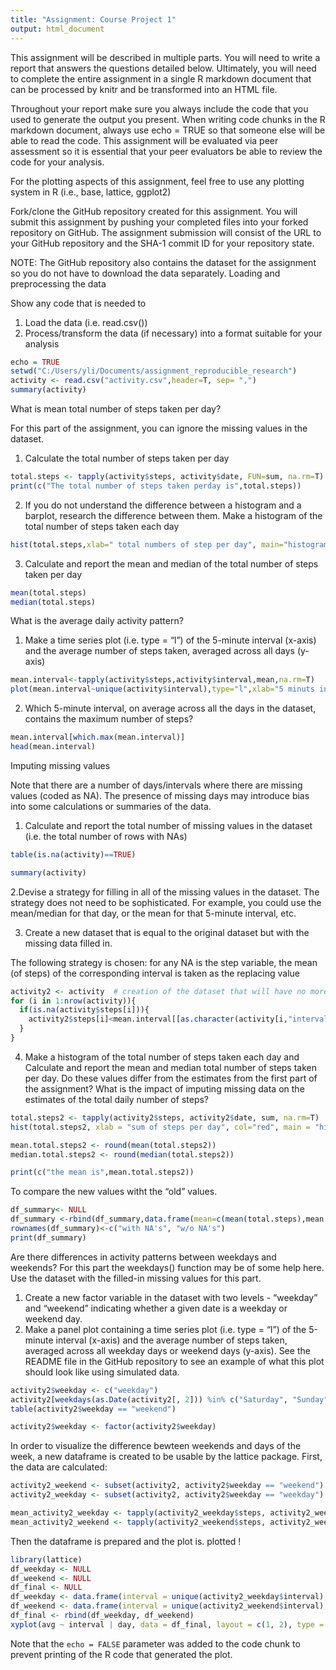 ```yaml
---
title: "Assignment: Course Project 1"
output: html_document
---
```

This assignment will be described in multiple parts. You will need to write a report that answers the questions detailed below. Ultimately, you will need to complete the entire assignment in a single R markdown document that can be processed by knitr and be transformed into an HTML file.

Throughout your report make sure you always include the code that you used to generate the output you present. When writing code chunks in the R markdown document, always use echo = TRUE so that someone else will be able to read the code. This assignment will be evaluated via peer assessment so it is essential that your peer evaluators be able to review the code for your analysis.

For the plotting aspects of this assignment, feel free to use any plotting system in R (i.e., base, 
lattice, ggplot2)

Fork/clone the GitHub repository created for this assignment. You will submit this assignment by pushing your completed files into your forked repository on GitHub. The assignment submission will consist of the URL to your GitHub repository and the SHA-1 commit ID for your repository state.

NOTE: The GitHub repository also contains the dataset for the assignment so you do not have to download the data separately.
Loading and preprocessing the data

Show any code that is needed to

1. Load the data (i.e. read.csv())
2. Process/transform the data (if necessary) into a format suitable for your analysis
 

```r
echo = TRUE
setwd("C:/Users/yli/Documents/assignment_reproducible_research")
activity <- read.csv("activity.csv",header=T, sep= ",")
summary(activity)
```

What is mean total number of steps taken per day?

For this part of the assignment, you can ignore the missing values in the dataset.

1. Calculate the total number of steps taken per day
```r
total.steps <- tapply(activity$steps, activity$date, FUN=sum, na.rm=T)
print(c("The total number of steps taken perday is",total.steps))
```

2. If you do not understand the difference between a histogram and a barplot, research the difference between them. Make a histogram of the total number of steps taken each day

```r

hist(total.steps,xlab=" total numbers of step per day", main="histogram of steps per day",col="red")
```
3. Calculate and report the mean and median of the total number of steps taken per day

```r
mean(total.steps)
median(total.steps)
```

What is the average daily activity pattern?

1. Make a time series plot (i.e. type = "l") of the 5-minute interval (x-axis) and the average number of steps taken, averaged across all days (y-axis)
```r
mean.interval<-tapply(activity$steps,activity$interval,mean,na.rm=T)
plot(mean.interval~unique(activity$interval),type="l",xlab="5 minuts interval")

```

2. Which 5-minute interval, on average across all the days in the dataset, contains the maximum number of steps?

```r
mean.interval[which.max(mean.interval)]
head(mean.interval)
```

Imputing missing values

Note that there are a number of days/intervals where there are missing values (coded as NA). The presence of missing days may introduce bias into some calculations or summaries of the data.

1. Calculate and report the total number of missing values in the dataset (i.e. the total number of rows with NAs)


```r
table(is.na(activity)==TRUE)
```

```r
summary(activity)
```

2.Devise a strategy for filling in all of the missing values in the dataset. The strategy does not need to be  sophisticated. For example, you could use the mean/median for that day, or the mean for that 5-minute interval, etc.

3. Create a new dataset that is equal to the original dataset but with the missing data filled in.

The following strategy is chosen: for any NA is the step variable, the mean (of steps) of the corresponding interval is taken as the replacing value

```r
activity2 <- activity  # creation of the dataset that will have no more NAs 
for (i in 1:nrow(activity)){
  if(is.na(activity$steps[i])){
    activity2$steps[i]<mean.interval[[as.character(activity[i,"interval"])]]
  }
}
```
4. Make a histogram of the total number of steps taken each day and Calculate and report the mean and median total number of steps taken per day. Do these values differ from the estimates from the first part of the assignment? What is the impact of imputing missing data on the estimates of the total daily number of steps?

```r
total.steps2 <- tapply(activity2$steps, activity2$date, sum, na.rm=T)
hist(total.steps2, xlab = "sum of steps per day", col="red", main = "histogram of steps per day")
```

```r
mean.total.steps2 <- round(mean(total.steps2))
median.total.steps2 <- round(median(total.steps2))
```

```r
print(c("the mean is",mean.total.steps2))
```

To compare the new values witht the "old" values.

```r
df_summary<- NULL
df_summary <-rbind(df_summary,data.frame(mean=c(mean(total.steps),mean.total.steps2),median=c(median(total.steps),median.total.steps2)))
rownames(df_summary)<-c("with NA's", "w/o NA's")
print(df_summary)
```

Are there differences in activity patterns between weekdays and weekends?
For this part the weekdays() function may be of some help here. Use the dataset with the filled-in missing values for this part.

1. Create a new factor variable in the dataset with two levels - "weekday" and "weekend" indicating whether a given date is a weekday or weekend day.
2. Make a panel plot containing a time series plot (i.e. type = "l") of the 5-minute interval (x-axis) and the average number of steps taken, averaged across all weekday days or weekend days (y-axis). See the README file in the GitHub repository to see an example of what this plot should look like using simulated data.
```r
activity2$weekday <- c("weekday")
activity2[weekdays(as.Date(activity2[, 2])) %in% c("Saturday", "Sunday", "samedi", "dimanche", "saturday", "sunday", "Samedi", "Dimanche"), ][4] <- c("weekend")
table(activity2$weekday == "weekend")
```

```r
activity2$weekday <- factor(activity2$weekday)
```

In order to visualize the difference bewteen weekends and days of the week, a new dataframe is created to be usable by the lattice package. First, the data are calculated:

```r
activity2_weekend <- subset(activity2, activity2$weekday == "weekend")
activity2_weekday <- subset(activity2, activity2$weekday == "weekday")

mean_activity2_weekday <- tapply(activity2_weekday$steps, activity2_weekday$interval, mean)
mean_activity2_weekend <- tapply(activity2_weekend$steps, activity2_weekend$interval, mean)
```

Then the dataframe is prepared and the plot is. plotted !
```r
library(lattice)
df_weekday <- NULL
df_weekend <- NULL
df_final <- NULL
df_weekday <- data.frame(interval = unique(activity2_weekday$interval), avg = as.numeric(mean_activity2_weekday), day = rep("weekday", length(mean_activity2_weekday)))
df_weekend <- data.frame(interval = unique(activity2_weekend$interval), avg = as.numeric(mean_activity2_weekend), day = rep("weekend", length(mean_activity2_weekend)))
df_final <- rbind(df_weekday, df_weekend)
xyplot(avg ~ interval | day, data = df_final, layout = c(1, 2), type = "l", ylab = "Number of steps")

```

Note that the `echo = FALSE` parameter was added to the code chunk to prevent printing of the R code that generated the plot.
